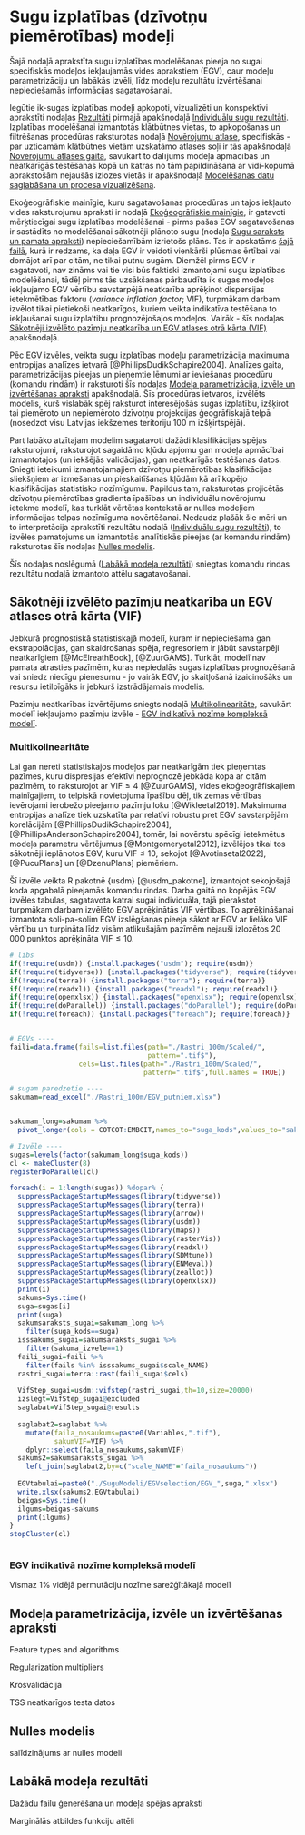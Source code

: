 # Sugu izplatības (dzīvotņu piemērotības) modeļi  {#Chapter7}

Šajā nodaļā aprakstīta sugu izplatības modelēšanas pieeja no sugai specifiskās 
modeļos iekļaujamās vides aprakstiem (EGV), caur modeļu parametrizāciju un labākās 
izvēli, līdz modeļu rezultātu izvērtēšanai nepieciešamās informācijas sagatavošanai. 

Iegūtie ik-sugas izplatības modeļi apkopoti, vizualizēti un konspektīvi aprakstīti nodaļas [Rezultāti](#Chapter10) 
pirmajā apakšnodaļā [Individuālu sugu rezultāti](#Chapter10.1). Izplatības modelēšanai 
izmantotās klātbūtnes vietas, to apkopošanas un filtrēšanas procedūras raksturotas 
nodaļā [Novērojumu atlase](#Chapter6), specifiskās - par uzticamām klātbūtnes 
vietām uzskatāmo atlases soļi ir tās apakšnodaļā [Novērojumu atlases gaita](#Chapter6.1), 
savukārt to dalījums modeļa apmācības un neatkarīgās testēšanas kopā un katras no 
tām papildināšana ar vidi-kopumā aprakstošām nejaušās izlozes vietās ir 
apakšnodaļā [Modelēšanas datu saglabāšana un procesa vizualizēšana](#Chapter6.2).

Ekoģeogrāfiskie mainīgie, kuru sagatavošanas procedūras un tajos iekļauto vides 
raksturojumu apraksti ir nodaļā [Ekoģeogrāfiskie mainīgie](#Chapter5), ir gatavoti 
mērķtiecīgai sugu izplatības modelēšanai - pirms pašas EGV sagatavošanas ir sastādīts 
no modelēšanai sākotnēji plānoto sugu (nodaļa [Sugu saraksts un pamata apraksti](#Chapter1)) 
nepieciešamībām izrietošs plāns. Tas ir apskatāms [šajā failā](./Papilddati/EGV_putniem.xlsx), 
kurā ir redzams, ka daļa EGV ir veidoti vienkārši plūsmas ērtībai vai domājot arī 
par citām, ne tikai putnu sugām. Diemžēl pirms EGV ir sagatavoti, nav zināms vai 
tie visi būs faktiski izmantojami sugu izplatības modelēšanai, tādēļ pirms tās 
uzsākšanas pārbaudīta ik sugas modeļos iekļaujamo EGV vērtību savstarpējā neatkarība 
aprēķinot dispersijas ietekmētības faktoru (*variance inflation factor*; VIF), 
turpmākam darbam izvēlot tikai pietiekoši neatkarīgos, kuriem veikta indikatīva 
testēšana to iekļaušanai sugu izpla'tibu prognozējošajos modeļos. Vairāk - šīs 
nodaļas [Sākotnēji izvēlēto pazīmju neatkarība un EGV atlases otrā kārta (VIF)](#Chapter7.1) apakšnodaļā.

Pēc EGV izvēles, veikta sugu izplatības modeļu parametrizācija maximuma entropijas 
analīzes ietvarā [@PhillipsDudikSchapire2004]. Analīzes gaita, parametrizācijas 
pieejas un pieņemtie lēmumi ar ieviešanas procedūru (komandu rindām) ir raksturoti 
šīs nodaļas [Modeļa parametrizācija, izvēle un izvērtēšanas apraksti](#Chapter7.2) apakšnodaļā. 
Šīs procedūras ietvaros, izvēlēts modelis, kurš vislabāk spēj raksturot 
interesējošās sugas izplatību, izšķirot tai piemēroto un nepiemēroto dzīvotņu 
projekcijas ģeogrāfiskajā telpā (nosedzot visu Latvijas iekšzemes teritoriju 100 m 
izšķirtspējā).

Part labāko atzītajam modelim sagatavoti dažādi klasifikācijas spējas raksturojumi, 
raksturojot sagaidāmo kļūdu apjomu gan modeļa apmācībai izmantotajos (un iekšējās 
validācijas), gan neatkarīgās testēšanas datos. Sniegti ieteikumi izmantojamajiem 
dzīvotņu piemērotības klasifikācijas sliekšņiem ar izmešanas un pieskaitīšanas 
kļūdām kā arī kopējo klasifikācijas statistisko nozīmīgumu. Papildus tam, raksturotas 
projicētās dzīvotņu piemērotības gradienta īpašības un individuālu novērojumu ietekme 
modelī, kas turklāt vērtētas kontekstā ar nulles modeļiem informācijas telpas nozīmīguma 
novērtēšanai. Nedaudz plašāk šie mēri un to interpretācija aprakstīti rezultātu 
nodaļā ([Individuālu sugu rezultāti](#Chapter10.1)), to izvēles pamatojums un izmantotās 
analītiskās pieejas (ar komandu rindām) raksturotas šīs nodaļas [Nulles modelis](#Chapter7.3).

Šīs nodaļas noslēgumā ([Labākā modeļa rezultāti](#Chapter7.4)) sniegtas komandu 
rindas rezultātu nodaļā izmantoto attēlu sagatavošanai.

## Sākotnēji izvēlēto pazīmju neatkarība un EGV atlases otrā kārta (VIF)  {#Chapter7.1}

Jebkurā prognostiskā statistiskajā modelī, kuram ir nepieciešama gan ekstrapolācijas, 
gan skaidrošanas spēja, regresoriem ir jābūt savstarpēji neatkarīgiem [@McElreathBook],
[@ZuurGAMS]. Turklāt, modelī nav pamata atrasties pazīmēm, kuras nepiedalās sugas 
izplatības prognozēšanā vai sniedz niecīgu pienesumu - jo vairāk EGV, jo skaitļošanā 
izaicinošāks un resursu ietilpīgāks ir jebkurš izstrādājamais modelis.

Pazīmju neatkarības izvērtējums sniegts nodaļā [Multikolinearitāte](#Chapter7.1.1), 
savukārt modelī iekļaujamo pazīmju izvēle - [EGV indikatīvā nozīme kompleksā modelī](#Chapter7.1.2).



### Multikolinearitāte  {#Chapter7.1.1}

Lai gan nereti statistiskajos modeļos par neatkarīgām tiek pieņemtas pazīmes, kuru 
dispresijas efektīvi neprognozē jebkāda kopa ar citām pazīmēm, to raksturojot ar
$\text{VIF} \le 4$ [@ZuurGAMS], vides ekoģeogrāfiskajiem mainīgajiem, to telpiskā 
novietojuma īpašību dēļ, tik zemas vērtības ievērojami ierobežo pieejamo pazīmju 
loku [@Wikleetal2019]. Maksimuma entropijas analīze tiek uzskatīta par relatīvi 
robustu pret EGV savstarpējām korelācijām [@PhillipsDudikSchapire2004], 
[@PhillipsAndersonSchapire2004], tomēr, lai novērstu spēcīgi ietekmētus 
modeļa parametru vērtējumus [@Montgomeryetal2012], izvēlējos tikai tos sākotnēji 
ieplānotos EGV, kuru  $\text{VIF} \le 10$, sekojot [@Avotinsetal2022], [@PucuPlans] 
un [@DzenuPlans] piemēriem.

Šī izvēle veikta R pakotnē {usdm} [@usdm_pakotne], izmantojot sekojošajā koda 
apgabalā pieejamās komandu rindas. Darba gaitā no kopējās EGV izvēles tabulas, 
sagatavota katrai sugai individuāla, tajā pierakstot turpmākam darbam izvēlēto 
EGV aprēķinātās VIF vērtības. To aprēķināšanai izmantota soli-pa-solim EGV izslēgšanas 
pieeja sākot ar EGV ar lielāko VIF vērtību un turpināta līdz visām atlikušajām pazīmēm 
nejauši izlozētos 20 000 punktos aprēķināta $\text{VIF} \le 10$.

```r
# libs
if(!require(usdm)) {install.packages("usdm"); require(usdm)}
if(!require(tidyverse)) {install.packages("tidyverse"); require(tidyverse)}
if(!require(terra)) {install.packages("terra"); require(terra)}
if(!require(readxl)) {install.packages("readxl"); require(readxl)}
if(!require(openxlsx)) {install.packages("openxlsx"); require(openxlsx)}
if(!require(doParallel)) {install.packages("doParallel"); require(doParallel)}
if(!require(foreach)) {install.packages("foreach"); require(foreach)}


# EGVs ----
faili=data.frame(fails=list.files(path="./Rastri_100m/Scaled/",
                                  pattern=".tif$"),
                 cels=list.files(path="./Rastri_100m/Scaled/",
                                 pattern=".tif$",full.names = TRUE))

# sugam paredzetie ----
sakumam=read_excel("./Rastri_100m/EGV_putniem.xlsx")


sakumam_long=sakumam %>% 
  pivot_longer(cols = COTCOT:EMBCIT,names_to="suga_kods",values_to="sakuma_izvele")

# Izvēle ----
sugas=levels(factor(sakumam_long$suga_kods))
cl <- makeCluster(8)
registerDoParallel(cl)

foreach(i = 1:length(sugas)) %dopar% {
  suppressPackageStartupMessages(library(tidyverse))
  suppressPackageStartupMessages(library(terra))
  suppressPackageStartupMessages(library(arrow))
  suppressPackageStartupMessages(library(usdm))
  suppressPackageStartupMessages(library(maps))
  suppressPackageStartupMessages(library(rasterVis))
  suppressPackageStartupMessages(library(readxl))
  suppressPackageStartupMessages(library(SDMtune))
  suppressPackageStartupMessages(library(ENMeval))
  suppressPackageStartupMessages(library(zeallot))
  suppressPackageStartupMessages(library(openxlsx))
  print(i)
  sakums=Sys.time()
  suga=sugas[i]
  print(suga)
  sakumsaraksts_sugai=sakumam_long %>% 
    filter(suga_kods==suga)
  isssakums_sugai=sakumsaraksts_sugai %>% 
    filter(sakuma_izvele==1)
  faili_sugai=faili %>% 
    filter(fails %in% isssakums_sugai$scale_NAME)
  rastri_sugai=terra::rast(faili_sugai$cels)
  
  VifStep_sugai=usdm::vifstep(rastri_sugai,th=10,size=20000)
  izslegt=VifStep_sugai@excluded
  saglabat=VifStep_sugai@results
  
  saglabat2=saglabat %>% 
    mutate(faila_nosaukums=paste0(Variables,".tif"),
           sakumVIF=VIF) %>% 
    dplyr::select(faila_nosaukums,sakumVIF)
  sakums2=sakumsaraksts_sugai %>% 
    left_join(saglabat2,by=c("scale_NAME"="faila_nosaukums"))
  
  EGVtabulai=paste0("./SuguModeli/EGVselection/EGV_",suga,".xlsx")
  write.xlsx(sakums2,EGVtabulai)
  beigas=Sys.time()
  ilgums=beigas-sakums
  print(ilgums)
}
stopCluster(cl)



```


### EGV indikatīvā nozīme kompleksā modelī  {#Chapter7.1.2}



Vismaz 1% vidējā permutāciju nozīme sarežģītākajā modelī

## Modeļa parametrizācija, izvēle un izvērtēšanas apraksti  {#Chapter7.2}

Feature types and algorithms

Regularization multipliers

Krosvalidācija

TSS neatkarīgos testa datos

## Nulles modelis  {#Chapter7.3}

salīdzinājums ar nulles modeli


## Labākā modeļa rezultāti  {#Chapter7.4}

Dažādu failu ģenerēšana un modeļa spējas apraksti

Marginālās atbildes funkciju attēli



